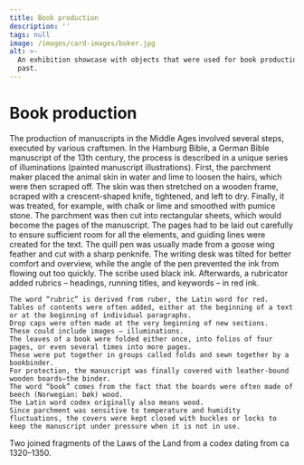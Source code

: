 ```yaml
---
title: Book production
description: ''
tags: null
image: /images/card-images/boker.jpg
alt: >-
  An exhibition showcase with objects that were used for book production in the
  past.
---
```



# Book production

<Container stil="initial side">
    The production of manuscripts in the Middle Ages involved several steps, executed by various craftsmen. 
    In the Hamburg Bible, a German Bible manuscript of the 13th century, the process is described in a unique series of illuminations (painted manuscript illustrations). 
    First, the parchment maker placed the animal skin in water and lime to loosen the hairs, which were then scraped off. 
    The skin was then stretched on a wooden frame, scraped with a crescent-shaped knife, tightened, and left to dry. 
    Finally, it was treated, for example, with chalk or lime and smoothed with pumice stone. 
    The parchment was then cut into rectangular sheets, which would become the pages of the manuscript. 
    The pages had to be laid out carefully to ensure sufficient room for all the elements, and guiding lines were created for the text. 
    The quill pen was usually made from a goose wing feather and cut with a sharp penknife. 
    The writing desk was tilted for better comfort and overview, while the angle of the pen prevented the ink from flowing out too quickly. 
    The scribe used black ink. 
    Afterwards, a rubricator added rubrics – headings, running titles, and keywords – in red ink. 
    
    The word “rubric” is derived from ruber, the Latin word for red. 
    Tables of contents were often added, either at the beginning of a text or at the beginning of individual paragraphs. 
    Drop caps were often made at the very beginning of new sections. 
    These could include images – illuminations. 
    The leaves of a book were folded either once, into folios of four pages, or even several times into more pages. 
    These were put together in groups called folds and sewn together by a bookbinder. 
    For protection, the manuscript was finally covered with leather-bound wooden boards—the binder. 
    The word “book” comes from the fact that the boards were often made of beech (Norwegian: bøk) wood. 
    The Latin word codex originally also means wood. 
    Since parchment was sensitive to temperature and humidity fluctuations, the covers were kept closed with buckles or locks to keep the manuscript under pressure when it is not in use.
</Container>

<Work id="ubb-ms-1836-1">
Two joined fragments of the Laws of the Land from a codex dating from ca 1320–1350.
</Work>
<Spacer height={170}/>
